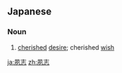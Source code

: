 ==Japanese==
{{ja-kanjitab|夙|志}}

===Noun===
{{ja-noun|しゅくし}}

# [[cherished]] [[desire]]; cherished [[wish]]

[[ja:夙志]]
[[zh:夙志]]